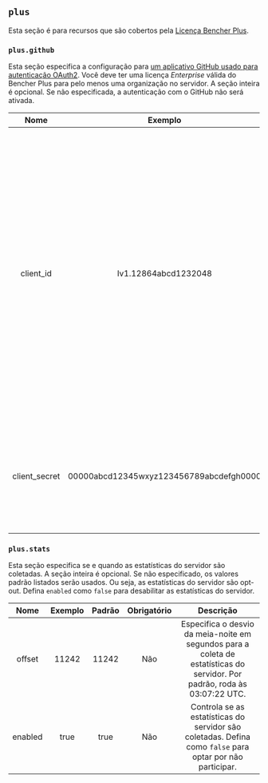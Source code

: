 ## `plus`

Esta seção é para recursos que são cobertos pela [Licença Bencher Plus](/legal/plus).

### `plus.github`

Esta seção especifica a configuração para [um aplicativo GitHub usado para autenticação OAuth2](/docs/pt/how-to/github-app/).
Você deve ter uma licença _Enterprise_ válida do Bencher Plus para pelo menos uma organização no servidor.
A seção inteira é opcional.
Se não especificada, a autenticação com o GitHub não será ativada.

|     Nome      |                 Exemplo                 | Padrão | Obrigatório |                                                                                                                                                                                                                                       Descrição                                                                                                                                                                                                                                       |
| :-----------: | :-------------------------------------: | :----: | :---------: | :-----------------------------------------------------------------------------------------------------------------------------------------------------------------------------------------------------------------------------------------------------------------------------------------------------------------------------------------------------------------------------------------------------------------------------------------------------------------------------------: |
|   client_id   |          Iv1.12864abcd1232048           |  ---   |     Sim     | Especifica o ID do cliente para o seu aplicativo GitHub. O ID do cliente é diferente do ID do aplicativo. Você pode encontrar o ID do cliente na página de configurações do seu aplicativo. Para mais informações sobre como navegar até a página de configurações do seu aplicativo GitHub, veja [Modificando um registro de aplicativo GitHub](https://docs.github.com/pt/apps/maintaining-github-apps/modifying-a-github-app-registration#navigating-to-your-github-app-settings). |
| client_secret | 00000abcd12345wxyz123456789abcdefgh0000 |  ---   |     Sim     |                                                                                                                                                                        O segredo do cliente para o seu aplicativo GitHub. Você pode gerar um segredo do cliente na página de configurações do seu aplicativo.                                                                                                                                                                         |

### `plus.stats`

Esta seção especifica se e quando as estatísticas do servidor são coletadas.
A seção inteira é opcional.
Se não especificado, os valores padrão listados serão usados.
Ou seja, as estatísticas do servidor são opt-out.
Defina `enabled` como `false` para desabilitar as estatísticas do servidor.

|  Nome   | Exemplo | Padrão | Obrigatório |                                                         Descrição                                                          |
| :-----: | :-----: | :----: | :---------: | :------------------------------------------------------------------------------------------------------------------------: |
| offset  |  11242  | 11242  |     Não     | Especifica o desvio da meia-noite em segundos para a coleta de estatísticas do servidor. Por padrão, roda às 03:07:22 UTC. |
| enabled |  true   |  true  |     Não     |         Controla se as estatísticas do servidor são coletadas. Defina como `false` para optar por não participar.          |
